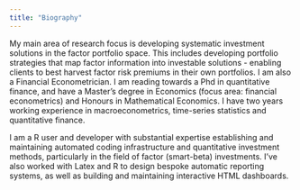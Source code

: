 ```yaml
---
title: "Biography"
---
```


My main area of research focus is developing systematic investment solutions in the factor portfolio space. This includes developing portfolio strategies that map factor information into investable solutions - enabling clients to best harvest factor risk premiums in their own portfolios. I am also a Financial Econometrician. I am reading towards a Phd in quantitative finance, and have a Master’s degree in Economics (focus area: financial econometrics) and Honours in Mathematical Economics. I have two years working experience in macroeconometrics, time-series statistics and quantitative finance.

I am a R user and developer with substantial expertise establishing and maintaining automated coding infrastructure and quantitative investment methods, particularly in the field of factor (smart-beta) investments. I've also worked with Latex and R to design bespoke automatic reporting systems, as well as building and maintaining interactive HTML dashboards.